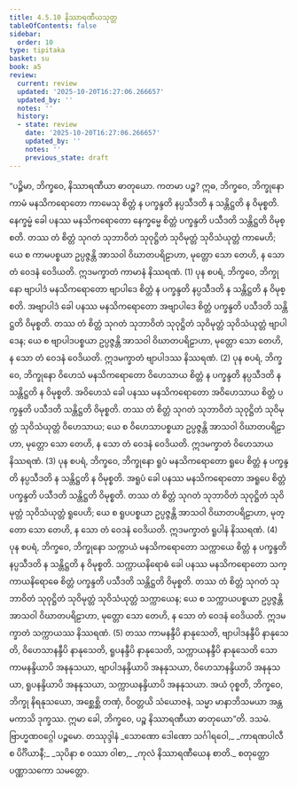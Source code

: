 ```yaml
---
title: 4.5.10 နိဿာရဏီယသုတ္တ
tableOfContents: false
sidebar:
  order: 10
type: tipitaka
basket: su
book: a5
review:
  current: review
  updated: '2025-10-20T16:27:06.266657'
  updated_by: ''
  notes: ''
  history:
  - state: review
    date: '2025-10-20T16:27:06.266657'
    updated_by: ''
    notes: ''
    previous_state: draft
---
```



<DynamicBreadcrumb />


<ReviewStatus review={frontmatter.review} showDetails={true} />

<HypothesisAnnotation frontmatter={frontmatter} />

<Division number="200" book="a5" e="ch" v="16" p="214">

<Paragraph number="1180" book="a5">
“ပဉ္စိမာ, ဘိက္ခဝေ, နိဿာရဏီယာ ဓာတုယော. ကတမာ ပဉ္စ? ဣဓ, ဘိက္ခဝေ, ဘိက္ခုနော ကာမံ မနသိကရောတော ကာမေသု စိတ္တံ န ပက္ခန္ဒတိ နပ္ပသီဒတိ န သန္တိဋ္ဌတိ န ဝိမုစ္စတိ. နေက္ခမ္မံ ခေါ ပနဿ မနသိကရောတော နေက္ခမ္မေ စိတ္တံ ပက္ခန္ဒတိ ပသီဒတိ သန္တိဋ္ဌတိ ဝိမုစ္စတိ. တဿ တံ စိတ္တံ သုဂတံ သုဘာဝိတံ သုဝုဋ္ဌိတံ သုဝိမုတ္တံ သုဝိသံယုတ္တံ ကာမေဟိ; ယေ စ ကာမပစ္စယာ ဥပ္ပဇ္ဇန္တိ အာသဝါ ဝိဃာတပရိဠာဟာ, မုတ္တော သော တေဟိ, န သော တံ ဝေဒနံ ဝေဒိယတိ. ဣဒမက္ခာတံ ကာမာနံ နိဿရဏံ. (1)
</Paragraph>

<Paragraph number="1181" book="a5">
ပုန စပရံ, ဘိက္ခဝေ, ဘိက္ခုနော ဗျာပါဒံ မနသိကရောတော ဗျာပါဒေ စိတ္တံ န ပက္ခန္ဒတိ နပ္ပသီဒတိ န သန္တိဋ္ဌတိ န ဝိမုစ္စတိ. အဗျာပါဒံ ခေါ ပနဿ မနသိကရောတော အဗျာပါဒေ စိတ္တံ ပက္ခန္ဒတိ ပသီဒတိ သန္တိဋ္ဌတိ ဝိမုစ္စတိ. တဿ တံ စိတ္တံ သုဂတံ သုဘာဝိတံ သုဝုဋ္ဌိတံ သုဝိမုတ္တံ သုဝိသံယုတ္တံ ဗျာပါဒေန; ယေ စ ဗျာပါဒပစ္စယာ ဥပ္ပဇ္ဇန္တိ အာသဝါ ဝိဃာတပရိဠာဟာ, မုတ္တော သော တေဟိ, န သော တံ ဝေဒနံ ဝေဒိယတိ. ဣဒမက္ခာတံ ဗျာပါဒဿ နိဿရဏံ. (2)
</Paragraph>

<Paragraph number="1182" book="a5">
ပုန စပရံ, ဘိက္ခဝေ, ဘိက္ခုနော ဝိဟေသံ မနသိကရောတော ဝိဟေသာယ စိတ္တံ န ပက္ခန္ဒတိ နပ္ပသီဒတိ န သန္တိဋ္ဌတိ န ဝိမုစ္စတိ. အဝိဟေသံ ခေါ ပနဿ မနသိကရောတော အဝိဟေသာယ စိတ္တံ ပက္ခန္ဒတိ ပသီဒတိ သန္တိဋ္ဌတိ ဝိမုစ္စတိ. တဿ တံ စိတ္တံ သုဂတံ သုဘာဝိတံ သုဝုဋ္ဌိတံ သုဝိမုတ္တံ သုဝိသံယုတ္တံ ဝိဟေသာယ; ယေ စ ဝိဟေသာပစ္စယာ ဥပ္ပဇ္ဇန္တိ အာသဝါ ဝိဃာတပရိဠာဟာ, မုတ္တော သော တေဟိ, န သော တံ ဝေဒနံ ဝေဒိယတိ. ဣဒမက္ခာတံ ဝိဟေသာယ နိဿရဏံ. (3)
</Paragraph>

<Paragraph number="1183" book="a5">
ပုန စပရံ, ဘိက္ခဝေ, ဘိက္ခုနော ရူပံ မနသိကရောတော ရူပေ စိတ္တံ န ပက္ခန္ဒတိ နပ္ပသီဒတိ န သန္တိဋ္ဌတိ န ဝိမုစ္စတိ. အရူပံ ခေါ ပနဿ မနသိကရောတော အရူပေ စိတ္တံ ပက္ခန္ဒတိ ပသီဒတိ သန္တိဋ္ဌတိ ဝိမုစ္စတိ. တဿ တံ စိတ္တံ သုဂတံ သုဘာဝိတံ သုဝုဋ္ဌိတံ သုဝိမုတ္တံ သုဝိသံယုတ္တံ ရူပေဟိ; ယေ စ ရူပပစ္စယာ ဥပ္ပဇ္ဇန္တိ အာသဝါ ဝိဃာတပရိဠာဟာ, မုတ္တော သော တေဟိ, န သော တံ ဝေဒနံ ဝေဒိယတိ. ဣဒမက္ခာတံ ရူပါနံ နိဿရဏံ. (4)
</Paragraph>

<Paragraph number="1184" book="a5">
ပုန စပရံ, ဘိက္ခဝေ, ဘိက္ခုနော သက္ကာယံ မနသိကရောတော သက္ကာယေ စိတ္တံ န ပက္ခန္ဒတိ နပ္ပသီဒတိ န သန္တိဋ္ဌတိ န ဝိမုစ္စတိ. သက္ကာယနိရောဓံ ခေါ ပနဿ မနသိကရောတော သက္ကာယနိရောဓေ စိတ္တံ ပက္ခန္ဒတိ ပသီဒတိ သန္တိဋ္ဌတိ ဝိမုစ္စတိ. တဿ တံ စိတ္တံ သုဂတံ သုဘာဝိတံ သုဝုဋ္ဌိတံ သုဝိမုတ္တံ သုဝိသံယုတ္တံ သက္ကာယေန; ယေ စ သက္ကာယပစ္စယာ ဥပ္ပဇ္ဇန္တိ အာသဝါ ဝိဃာတပရိဠာဟာ, မုတ္တော သော တေဟိ, န သော တံ ဝေဒနံ ဝေဒိယတိ. ဣဒမက္ခာတံ သက္ကာယဿ နိဿရဏံ. (5)
</Paragraph>

<Paragraph number="1185" book="a5">
တဿ ကာမနန္ဒီပိ နာနုသေတိ, ဗျာပါဒနန္ဒီပိ နာနုသေတိ, ဝိဟေသာနန္ဒီပိ နာနုသေတိ, ရူပနန္ဒီပိ နာနုသေတိ, သက္ကာယနန္ဒီပိ နာနုသေတိ သော ကာမနန္ဒိယာပိ အနနုသယာ, ဗျာပါဒနန္ဒိယာပိ အနနုသယာ, ဝိဟေသာနန္ဒိယာပိ အနနုသယာ, ရူပနန္ဒိယာပိ အနနုသယာ, သက္ကာယနန္ဒိယာပိ အနနုသယာ. အယံ ဝုစ္စတိ, ဘိက္ခဝေ, ဘိက္ခု နိရနုသယော, အစ္ဆေစ္ဆိ တဏှံ, ဝိဝတ္တယိ သံယောဇနံ, သမ္မာ မာနာဘိသမယာ အန္တမကာသိ ဒုက္ခဿ. ဣမာ ခေါ, ဘိက္ခဝေ, ပဉ္စ နိဿာရဏီယာ ဓာတုယော”တိ.

</Paragraph>
</Division>

<Paragraph number="1186" type="center" book="a5">
ဒသမံ.



</Paragraph>

<Paragraph number="1187" type="center" book="a5">
ဗြာဟ္မဏဝဂ္ဂေါ ပဉ္စမော.



</Paragraph>

<Paragraph number="1188" type="center" book="a5">
တဿုဒ္ဒါနံ


</Paragraph>

<Paragraph number="1189" type="verses" book="a5">
_သောဏော ဒေါဏော သင်္ဂါရဝေါ,_  
_ကာရဏပါလီ စ ပိင်္ဂိယာနီ;_  
_သုပိနာ စ ဝဿာ ဝါစာ,_  
_ကုလံ နိဿာရဏီယေန စာတိ._  


</Paragraph>

<Paragraph number="1190" type="center" book="a5">
စတုတ္ထော ပဏ္ဏာသကော သမတ္တော.
</Paragraph>